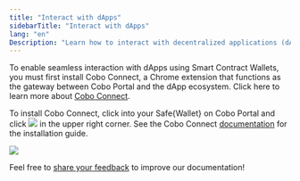 ```yaml
---
title: "Interact with dApps"
sidebarTitle: "Interact with dApps"
lang: "en"
Description: "Learn how to interact with decentralized applications (dApps) using Smart Contract Wallets and Cobo Connect."
---
```


To enable seamless interaction with dApps using Smart Contract Wallets, you must first install Cobo Connect, a Chrome extension that functions as the gateway between Cobo Portal and the dApp ecosystem. Click here to learn more about [Cobo Connect](/en/cobo-connect/interact-with-dapps).

To install Cobo Connect, click into your Safe&#123;Wallet&#125; on Cobo Portal and click <img src="/en/images/smart-contract-wallet/cobo connect.svg" className="icon"></img> in the upper right corner. See the Cobo Connect [documentation](/en/cobo-connect/set-up) for the installation guide.

<img src="/en/images/smart-contract-wallet/cobo connect.png" className="screenshot_full_screen"></img>

<Tip>Feel free to [share your feedback](https://forms.zohopublic.com/cobo/form/DocumentFeedbackForm/formperma/QvLOhxJv1_JMsJ-1dleZ8Itb_7rzN-LtgvsDdxosoVI?referrername=manuals) to improve our documentation!</Tip>

